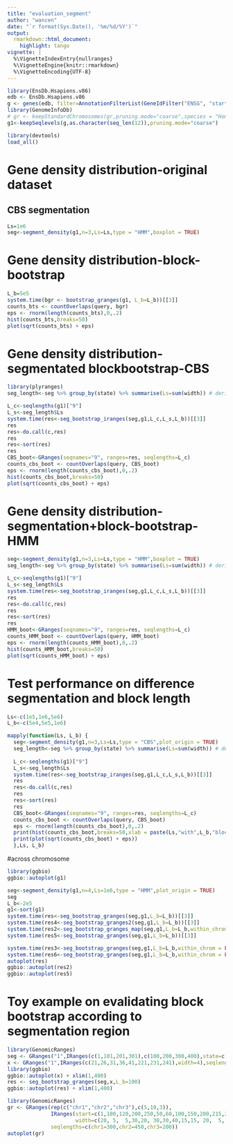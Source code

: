 ```yaml
---
title: "evaluation_segment"
author: "wancen"
date: "`r format(Sys.Date(), '%m/%d/%Y')`"
output:
  rmarkdown::html_document:
    highlight: tango
vignette: |
  %\VignetteIndexEntry{nullranges}
  %\VignetteEngine{knitr::rmarkdown}
  %\VignetteEncoding{UTF-8}
---
```


```r
library(EnsDb.Hsapiens.v86)
edb <- EnsDb.Hsapiens.v86
g <- genes(edb, filter=AnnotationFilterList(GeneIdFilter("ENSG", "startsWith")))
library(GenomeInfoDb)
# gr <- keepStandardChromosomes(gr,pruning.mode="coarse",species = "Homo_sapiens")
g1<-keepSeqlevels(g,as.character(seq_len(12)),pruning.mode="coarse")
```

```r
library(devtools)
load_all()
```

# Gene density distribution-original dataset
## CBS segmentation
```r
Ls=1e6
seg<-segment_density(g1,n=3,Ls=Ls,type = "HMM",boxplot = TRUE)
```


# Gene density distribution-block-bootstrap
```r
L_b=5e5
system.time(bgr <- bootstrap_granges(g1, L_b=L_b))[[3]]
counts_bts <- countOverlaps(query, bgr)
eps <- rnorm(length(counts_bts),0,.2)
hist(counts_bts,breaks=50)
plot(sqrt(counts_bts) + eps)
```

# Gene density distribution-segmentated blockbootstrap-CBS
```r
library(plyranges)
seg_length<-seg %>% group_by(state) %>% summarise(Ls=sum(width)) # derive each states length

L_c<-seqlengths(g1)["9"]
L_s<-seg_length$Ls
system.time(res<-seg_bootstrap_iranges(seg,g1,L_c,L_s,L_b))[[3]]
res
res<-do.call(c,res)  
res
res<-sort(res)
res
CBS_boot<-GRanges(seqnames="9", ranges=res, seqlengths=L_c)
counts_cbs_boot <- countOverlaps(query, CBS_boot)
eps <- rnorm(length(counts_cbs_boot),0,.2)
hist(counts_cbs_boot,breaks=50)
plot(sqrt(counts_cbs_boot) + eps)
```

# Gene density distribution-segmentation+block-bootstrap-HMM
```r
seg<-segment_density(g1,n=3,Ls=Ls,type = "HMM",boxplot = TRUE)
seg_length<-seg %>% group_by(state) %>% summarise(Ls=sum(width)) # derive each states length

L_c<-seqlengths(g1)["9"]
L_s<-seg_length$Ls
system.time(res<-seg_bootstrap_iranges(seg,g1,L_c,L_s,L_b))[[3]]
res
res<-do.call(c,res)  
res
res<-sort(res)
res
HMM_boot<-GRanges(seqnames="9", ranges=res, seqlengths=L_c)
counts_HMM_boot <- countOverlaps(query, HMM_boot)
eps <- rnorm(length(counts_HMM_boot),0,.2)
hist(counts_HMM_boot,breaks=50)
plot(sqrt(counts_HMM_boot) + eps)
```

# Test performance on difference segmentation and block length
```r
Ls<-c(1e5,1e6,5e6)
L_b<-c(5e4,5e5,1e6)

mapply(function(Ls, L_b) {
  seg<-segment_density(g1,n=3,Ls=Ls,type = "CBS",plot_origin = TRUE)
  seg_length<-seg %>% group_by(state) %>% summarise(Ls=sum(width)) # derive each states length
  
  L_c<-seqlengths(g1)["9"]
  L_s<-seg_length$Ls
  system.time(res<-seg_bootstrap_iranges(seg,g1,L_c,L_s,L_b))[[3]]
  res
  res<-do.call(c,res)  
  res
  res<-sort(res)
  res
  CBS_boot<-GRanges(seqnames="9", ranges=res, seqlengths=L_c)
  counts_cbs_boot <- countOverlaps(query, CBS_boot)
  eps <- rnorm(length(counts_cbs_boot),0,.2)
  print(hist(counts_cbs_boot,breaks=50,xlab = paste(Ls,"with",L_b,"block size")))
  print(plot(sqrt(counts_cbs_boot) + eps))
  },Ls, L_b)
```

#across chromosome

```r
library(ggbio)
ggbio::autoplot(g1)
```

```r
seg<-segment_density(g1,n=4,Ls=1e6,type = "HMM",plot_origin = TRUE)
seg
L_b<-2e5
g1<-sort(g1)
system.time(res<-seg_bootstrap_granges(seg,g1,L_b=L_b))[[3]]
system.time(res4<-seg_bootstrap_granges2(seg,g1,L_b=L_b))[[3]]
system.time(res2<-seg_bootstrap_granges_map(seg,g1,L_b=L_b,within_chrom = FALSE))[[3]]
system.time(res5<-seg_bootstrap_granges(seg,g1,L_b=L_b))[[3]]

system.time(res3<-seg_bootstrap_granges(seg,g1,L_b=L_b,within_chrom = FALSE,proportion_length = FALSE))[[3]]
system.time(res6<-seg_bootstrap_granges(seg,g1,L_b=L_b,within_chrom = FALSE,proportion_length = FALSE,coarse = TRUE))[[3]]
autoplot(res)
ggbio::autoplot(res2)
ggbio::autoplot(res5)
```

# Toy example on evalidating block bootstrap according to segmentation region
```r
library(GenomicRanges)
seg <- GRanges("1",IRanges(c(1,101,201,301),c(100,200,300,400),state=c(1:3,1)))
x <- GRanges("1",IRanges(c(21,26,31,36,41,221,231,241),width=4),seqlengths =c("1"=400))
library(ggbio)
ggbio::autoplot(x) + xlim(1,400)
res <- seg_bootstrap_granges(seg,x,L_b=100)
ggbio::autoplot(res) + xlim(1,400)
```


```r
library(GenomicRanges)
gr <- GRanges(rep(c("chr1","chr2","chr3"),c(5,10,3)),
              IRanges(start=c(1,100,120,200,250,50,60,100,150,200,215,230,280,290,400,1,100,130),
                      width=c(20, 5,  5,30,20, 30,30,40,15,15, 20,  5,  5,  5, 20,30,80,60)),
              seqlengths=c(chr1=300,chr2=450,chr3=200))
autoplot(gr)

```


